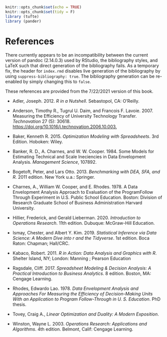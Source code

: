 ```r
knitr::opts_chunk$set(echo = TRUE)
knitr::opts_chunk$set(tidy = F)
library (tufte)
library (pander)
```

# References

There currently appears to be an incompatibility between the current version of pandoc (2.14.0.3) used by RStudio, the bibliography styles, and LaTeX such that direct generation of the bibliography fails. As a temporary fix, the header for `index.rmd` disables live generation of the bibliography by using `suppress-bibliography: true`. The bibliography generation can be re-enabled by simply changing this to `false`.

These references are provided from the 7/22/2021 version of this book.

-   Adler, Joseph. 2012. *R in a Nutshell*. Sebastopol, CA: O'Reilly.

-   Anderson, Timothy R., Tugrul U. Daim, and Francois F. Lavoie. 2007. Measuring the Efficiency of University Technology Transfer. *Technovation* 27 (5): 30618. <https://doi.org/10.1016/j.technovation.2006.10.003.>

-   Baker, Kenneth R. 2015. *Optimization Modeling with Spreadsheets*. 3rd Edition. Hoboken: Wiley.

-   Banker, R. D., A. Charnes, and W. W. Cooper. 1984. Some Models for Estimating Technical and Scale Ineciencies in Data Envelopment Analysis. *Management Science*, 107892.

-   Bogetoft, Peter, and Lars Otto. 2013. *Benchmarking with DEA, SFA, and R.* 2011 edition. New York u.a.: Springer.

-   Charnes, A., William W. Cooper, and E. Rhodes. 1978. A Data Envelopment Analysis Approach to Evaluation of the ProgramFollow Through Experiment in U.S. Public School Education. Boston: Division of Research Graduate School of Business Administration Harvard University.

-   Hillier, Frederick, and Gerald Lieberman. 2020. *Introduction to Operations Research*. 11th edition. Dubuque: McGraw-Hill Education.

-   Ismay, Chester, and Albert Y. Kim. 2019. *Statistical Inference via Data Science: A Modern Dive into r and the Tidyverse*. 1st edition. Boca Raton: Chapman; Hall/CRC.

-   Kabaco, Robert. 2011. *R in Action: Data Analysis and Graphics with R*. Shelter Island, NY; London: Manning ; Pearson Education

-   Ragsdale, Cliff. 2017. *Spreadsheet Modeling & Decision Analysis: A Practical Introduction to Business Analytics*. 8 edition. Boston, MA: Cengage Learning.

-   Rhodes, Edwardo Lao. 1978. *Data Envelopment Analysis and Approaches For Measuring the Efficiency of Decision-Making Units With an Application to Program Follow-Through in U. S. Education*. PhD thesis.

-   Tovey, Craig A., *Linear Optimization and Duality: A Modern Exposition*.

-   Winston, Wayne L. 2003. *Operations Research: Applications and Algorithms*. 4th edition. Belmont, Calif: Cengage Learning.
